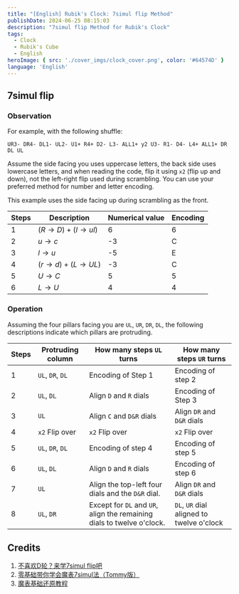 ```yaml
---
title: "[English] Rubik's Clock: 7simul flip Method"
publishDate: 2024-06-25 08:15:03
description: "7simul flip Method for Rubik's Clock"
tags:
  - Clock
  - Rubik's Cube
  - English
heroImage: { src: './cover_imgs/clock_cover.png', color: '#64574D' }
language: 'English'
---
```


## 7simul flip

### Observation

For example, with the following shuffle:

`UR3- DR4- DL1- UL2- U1+ R4+ D2- L3- ALL1+ y2 U3- R1- D4- L4+ ALL1+ DR DL UL`

Assume the side facing you uses uppercase letters, the back side uses lowercase letters, and when reading the code, flip it using `x2` (flip up and down), not the left-right flip used during scrambling. You can use your preferred method for number and letter encoding. 

This example uses the side facing up during scrambling as the front.

| Steps | Description                          | Numerical value | Encoding |
| ----- | ------------------------------------ | --------------- | -------- |
| 1     | $(R\rightarrow D)+(l\rightarrow ul)$ | 6               | 6        |
| 2     | $u\rightarrow c$                     | -3              | C        |
| 3     | $l\rightarrow u$                     | -5              | E        |
| 4     | $(r\rightarrow d)+(L\rightarrow UL)$ | -3              | C        |
| 5     | $U\rightarrow C$                     | 5               | 5        |
| 6     | $L\rightarrow U$                     | 4               | 4        |

### Operation

Assuming the four pillars facing you are `UL`, `UR`, `DR`, `DL`, the following descriptions indicate which pillars are protruding.

| Steps | Protruding column | How many steps `UL` turns                                              | How many steps `UR` turns                 |
| ----- | ----------------- | ---------------------------------------------------------------------- | ----------------------------------------- |
| 1     | `UL`, `DR`, `DL`  | Encoding of Step 1                                                     | Encoding of step 2                        |
| 2     | `UL`, `DL`        | Align `D` and `R` dials                                                | Encoding of Step 3                        |
| 3     | `UL`              | Align `C` and `D&R` dials                                              | Align `DR` and `D&R` dials                |
| 4     | `x2` Flip over    | `x2` Flip over                                                         | `x2` Flip over                            |
| 5     | `UL`, `DR`, `DL`  | Encoding of step 4                                                     | Encoding of step 5                        |
| 6     | `UL`, `DL`        | Align `D` and `R` dials                                                | Encoding of step 6                        |
| 7     | `UL`              | Align the top-left four dials and the `D&R` dial.                      | Align `DR` and `D&R` dials                |
| 8     | `UL`, `DR`        | Except for `DL` and `UR`, align the remaining dials to twelve o'clock. | `DL`, `UR` dial aligned to twelve o'clock |



## Credits

1. [不喜欢D轮？来学7simul flip吧](https://www.bilibili.com/video/BV17S421d7K2/?share_source=copy_web&vd_source=715b7965ee40cd347a349e6161f34dfc)
2. [零基础带你学会魔表7simul法（Tommy版）](https://www.bilibili.com/video/BV13f421D7uw/?share_source=copy_web&vd_source=715b7965ee40cd347a349e6161f34dfc)
3. [魔表基础还原教程](https://www.bilibili.com/video/BV1pb4y177r4/?p=2&share_source=copy_web&vd_source=715b7965ee40cd347a349e6161f34dfc)
